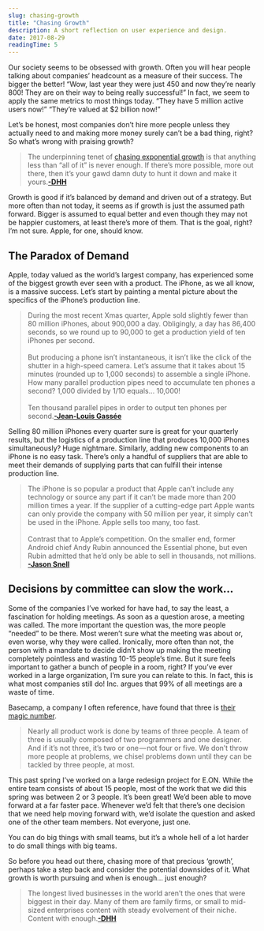 ```yaml
---
slug: chasing-growth
title: "Chasing Growth"
description: A short reflection on user experience and design.
date: 2017-08-29
readingTime: 5
---
```


Our society seems to be obsessed with growth. Often you will hear people talking about companies’ headcount as a measure of their success. The bigger the better! “Wow, last year they were just 450 and now they’re nearly 800! They are on their way to being really successful!” In fact, we seem to apply the same metrics to most things today. “They have 5 million active users now!” “They’re valued at $2 billion now!”

Let’s be honest, most companies don’t hire more people unless they actually need to and making more money surely can’t be a bad thing, right? So what’s wrong with praising growth?

>The underpinning tenet of <a href="https://m.signalvnoise.com/exponential-growth-devours-and-corrupts-c5562fbf131">chasing exponential growth</a> is that anything less than “all of it” is never enough. If there’s more possible, more out there, then it’s your gawd damn duty to hunt it down and make it yours.**<a href="https://m.signalvnoise.com/enough-1d48019c7335">-DHH</a>**

Growth is good if it’s balanced by demand and driven out of a strategy. But more often than not today, it seems as if growth is just the assumed path forward. Bigger is assumed to equal better and even though they may not be happier customers, at least there’s more of them. That is the goal, right? I’m not sure. Apple, for one, should know.


## The Paradox of Demand
Apple, today valued as the world’s largest company, has experienced some of the biggest growth ever seen with a product. The iPhone, as we all know, is a massive success. Let’s start by painting a mental picture about the specifics of the iPhone’s production line.

>During the most recent Xmas quarter, Apple sold slightly fewer than 80 million iPhones, about 900,000 a day. Obligingly, a day has 86,400 seconds, so we round up to 90,000 to get a production yield of ten iPhones per second.<br /><br />But producing a phone isn’t instantaneous, it isn’t like the click of the shutter in a high-speed camera. Let’s assume that it takes about 15 minutes (rounded up to 1,000 seconds) to assemble a single iPhone. How many parallel production pipes need to accumulate ten phones a second? 1,000 divided by 1/10 equals… 10,000!<br /><br />Ten thousand parallel pipes in order to output ten phones per second.**<a href="https://mondaynote.com/apple-culture-after-ten-years-of-iphone-dbc65f4438aa">-Jean-Louis Gassée</a>**

Selling 80 million iPhones every quarter sure is great for your quarterly results, but the logistics of a production line that produces 10,000 iPhones simultaneously? Huge nightmare.
Similarly, adding new components to an iPhone is no easy task. There’s only a handful of suppliers that are able to meet their demands of supplying parts that can fulfill their intense production line.

>The iPhone is so popular a product that Apple can’t include any technology or source any part if it can’t be made more than 200 million times a year. If the supplier of a cutting-edge part Apple wants can only provide the company with 50 million per year, it simply can’t be used in the iPhone. Apple sells too many, too fast.<br /><br />Contrast that to Apple’s competition. On the smaller end, former Android chief Andy Rubin announced the Essential phone, but even Rubin admitted that he’d only be able to sell in thousands, not millions. **<a href="http://www.macworld.com/article/3207552/iphone-ipad/apples-risky-balancing-act-with-the-next-iphone.html">-Jason Snell</a>**

## Decisions by committee can slow the work…
Some of the companies I’ve worked for have had, to say the least, a fascination for holding meetings. As soon as a question arose, a meeting was called. The more important the question was, the more people “needed” to be there. Most weren’t sure what the meeting was about or, even worse, why they were called. Ironically, more often than not, the person with a mandate to decide didn’t show up making the meeting completely pointless and wasting 10-15 people’s time. But it sure feels important to gather a bunch of people in a room, right?
If you’ve ever worked in a large organization, I’m sure you can relate to this. In fact, this is what most companies still do! Inc. argues that 99% of all meetings are a waste of time.

Basecamp, a company I often reference, have found that three is <a href="https://m.signalvnoise.com/threes-company-df77db78d1af">their magic number</a>.

>Nearly all product work is done by teams of three people. A team of three is usually composed of two programmers and one designer. And if it’s not three, it’s two or one — not four or five. We don’t throw more people at problems, we chisel problems down until they can be tackled by three people, at most.

This past spring I’ve worked on a large redesign project for E.ON. While the entire team consists of about 15 people, most of the work that we did this spring was between 2 or 3 people. It’s been great! We’d been able to move forward at a far faster pace. Whenever we’d felt that there’s one decision that we need help moving forward with, we’d isolate the question and asked one of the other team members. Not everyone, just one.

You can do big things with small teams, but it’s a whole hell of a lot harder to do small things with big teams.

So before you head out there, chasing more of that precious ‘growth’, perhaps take a step back and consider the potential downsides of it. What growth is worth pursuing and when is enough… just enough?

>The longest lived businesses in the world aren’t the ones that were biggest in their day. Many of them are family firms, or small to mid-sized enterprises content with steady evolvement of their niche. Content with enough.**<a href="https://m.signalvnoise.com/enough-1d48019c7335">-DHH</a>**